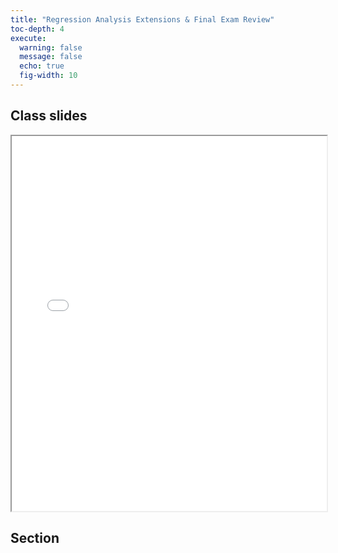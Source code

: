 ```yaml
---
title: "Regression Analysis Extensions & Final Exam Review"
toc-depth: 4
execute: 
  warning: false
  message: false
  echo: true
  fig-width: 10
---
```


## Class slides

```{=html}
<iframe class="slide-deck" src="../files/slides/Lecture 13 - Conclusion.pdf" width = "100%" height = 600px></iframe>
```

## Section
